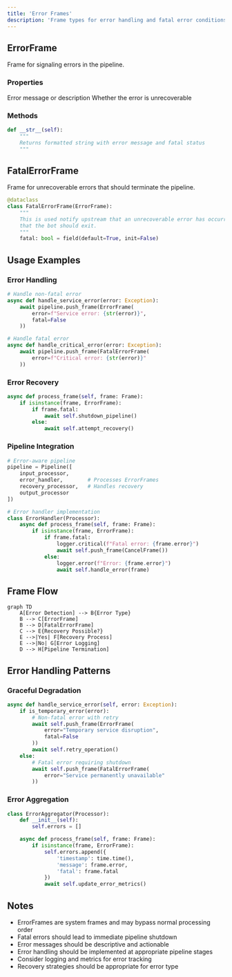 ```yaml
---
title: 'Error Frames'
description: 'Frame types for error handling and fatal error conditions in Pipecat'
---
```


## ErrorFrame

Frame for signaling errors in the pipeline.

### Properties

<ParamField path="error" type="str" required>
  Error message or description
</ParamField>

<ParamField path="fatal" type="bool" default="false">
  Whether the error is unrecoverable
</ParamField>

### Methods

```python
def __str__(self):
    """
    Returns formatted string with error message and fatal status
    """
```

## FatalErrorFrame

Frame for unrecoverable errors that should terminate the pipeline.

```python
@dataclass
class FatalErrorFrame(ErrorFrame):
    """
    This is used notify upstream that an unrecoverable error has occurred and
    that the bot should exit.
    """
    fatal: bool = field(default=True, init=False)
```

## Usage Examples

### Error Handling

```python
# Handle non-fatal error
async def handle_service_error(error: Exception):
    await pipeline.push_frame(ErrorFrame(
        error=f"Service error: {str(error)}",
        fatal=False
    ))

# Handle fatal error
async def handle_critical_error(error: Exception):
    await pipeline.push_frame(FatalErrorFrame(
        error=f"Critical error: {str(error)}"
    ))
```

### Error Recovery

```python
async def process_frame(self, frame: Frame):
    if isinstance(frame, ErrorFrame):
        if frame.fatal:
            await self.shutdown_pipeline()
        else:
            await self.attempt_recovery()
```

### Pipeline Integration

```python
# Error-aware pipeline
pipeline = Pipeline([
    input_processor,
    error_handler,        # Processes ErrorFrames
    recovery_processor,   # Handles recovery
    output_processor
])

# Error handler implementation
class ErrorHandler(Processor):
    async def process_frame(self, frame: Frame):
        if isinstance(frame, ErrorFrame):
            if frame.fatal:
                logger.critical(f"Fatal error: {frame.error}")
                await self.push_frame(CancelFrame())
            else:
                logger.error(f"Error: {frame.error}")
                await self.handle_error(frame)
```

## Frame Flow

```mermaid
graph TD
    A[Error Detection] --> B{Error Type}
    B --> C[ErrorFrame]
    B --> D[FatalErrorFrame]
    C --> E{Recovery Possible?}
    E -->|Yes| F[Recovery Process]
    E -->|No| G[Error Logging]
    D --> H[Pipeline Termination]
```

## Error Handling Patterns

### Graceful Degradation

```python
async def handle_service_error(self, error: Exception):
    if is_temporary_error(error):
        # Non-fatal error with retry
        await self.push_frame(ErrorFrame(
            error="Temporary service disruption",
            fatal=False
        ))
        await self.retry_operation()
    else:
        # Fatal error requiring shutdown
        await self.push_frame(FatalErrorFrame(
            error="Service permanently unavailable"
        ))
```

### Error Aggregation

```python
class ErrorAggregator(Processor):
    def __init__(self):
        self.errors = []

    async def process_frame(self, frame: Frame):
        if isinstance(frame, ErrorFrame):
            self.errors.append({
                'timestamp': time.time(),
                'message': frame.error,
                'fatal': frame.fatal
            })
            await self.update_error_metrics()
```

## Notes

- ErrorFrames are system frames and may bypass normal processing order
- Fatal errors should lead to immediate pipeline shutdown
- Error messages should be descriptive and actionable
- Error handling should be implemented at appropriate pipeline stages
- Consider logging and metrics for error tracking
- Recovery strategies should be appropriate for error type
